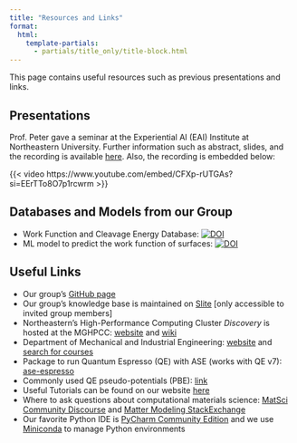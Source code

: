 ```yaml
---
title: "Resources and Links"
format:
  html:
    template-partials:
      - partials/title_only/title-block.html
---
```


This page contains useful resources such as previous presentations and links.

## Presentations

Prof. Peter gave a seminar at the Experiential AI (EAI) Institute at Northeastern University. Further information such
as abstract, slides, and the recording is available [here](https://ai.northeastern.edu/ai-events/how-ai-is-revolutionizing-the-discovery-of-materials/).
Also, the recording is embedded below:

{{< video https://www.youtube.com/embed/CFXp-rUTGAs?si=EErTTo8O7p1rcwrm >}}

## Databases and Models from our Group

- Work Function and Cleavage Energy Database: [![DOI](https://zenodo.org/badge/DOI/10.5281/zenodo.10381506.svg)](https://doi.org/10.5281/zenodo.10381506)
- ML model to predict the work function of surfaces: [![DOI](https://zenodo.org/badge/DOI/10.5281/zenodo.10449568.svg)](https://doi.org/10.5281/zenodo.10449568)

## Useful Links

- Our group's [GitHub page](https://github.com/d2r2group/)
- Our group's knowledge base is maintained on [Slite](https://northeastern.slite.com/app/docs/QGnVaGwujXCAwo/Group-Resources) [only accessible to invited group members]
- Northeastern's High-Performance Computing Cluster *Discovery* is hosted at the MGHPCC: [website](https://rc.northeastern.edu/) and [wiki](https://rc-docs.northeastern.edu)
- Department of Mechanical and Industrial Engineering: [website](https://mie.northeastern.edu/) and [search for courses](https://searchneu.com/NEU)
- Package to run Quantum Espresso (QE) with ASE (works with QE v7): [ase-espresso](https://github.com/peterschindler/ase-espresso)
- Commonly used QE pseudo-potentials (PBE): [link](https://github.com/peterschindler/PSPs)
- Useful Tutorials can be found on our website [here](/content/teaching.html#other-courses-and-tutorials)
- Where to ask questions about computational materials science: [MatSci Community Discourse](https://matsci.org/) and [Matter Modeling StackExchange](https://mattermodeling.stackexchange.com/)
- Our favorite Python IDE is [PyCharm Community Edition](https://www.jetbrains.com/pycharm/) and we use [Miniconda](https://docs.conda.io/projects/miniconda/en/latest/miniconda-install.html) to manage Python environments
